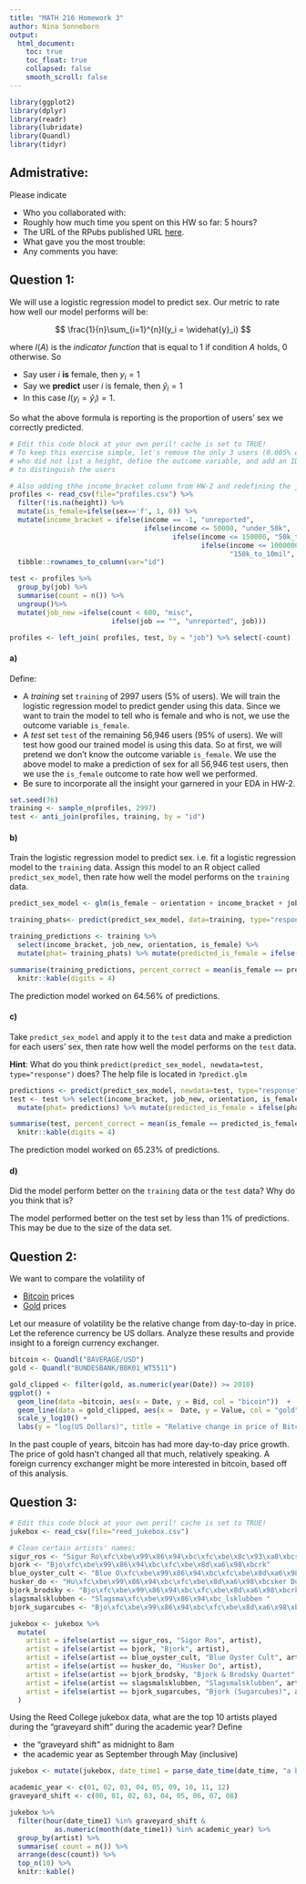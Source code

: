 ```yaml
---
title: "MATH 216 Homework 3"
author: Nina Sonneborn
output:
  html_document:
    toc: true
    toc_float: true
    collapsed: false
    smooth_scroll: false
---
```


```r
library(ggplot2)
library(dplyr)
library(readr)
library(lubridate)
library(Quandl)
library(tidyr)
```



## Admistrative:

Please indicate

* Who you collaborated with:
* Roughly how much time you spent on this HW so far: 5 hours?
* The URL of the RPubs published URL [here](http://rpubs.com/nsonneborn/hw3).
* What gave you the most trouble:
* Any comments you have:




## Question 1:

We will use a logistic regression model to predict sex. Our metric to rate how well our
model performs will be:

$$
\frac{1}{n}\sum_{i=1}^{n}I(y_i = \widehat{y}_i)
$$

where $I(A)$ is the *indicator function* that is equal to 1 if condition $A$
holds, 0 otherwise. So

* Say user $i$ **is** female, then $y_i=1$
* Say we **predict** user $i$ is female, then $\widehat{y}_i=1$
* In this case $I(y_i =\widehat{y}_i)=1$. 

So what the above formula is reporting is the proportion of users' sex we
correctly predicted.

```r
# Edit this code block at your own peril! cache is set to TRUE!
# To keep this exercise simple, let's remove the only 3 users (0.005% of users)
# who did not list a height, define the outcome variable, and add an ID variable
# to distinguish the users

# Also adding thhe income_bracket column from HW-2 and redefining the job column to group jobs constituting less than 1% into "misc"
profiles <- read_csv(file="profiles.csv") %>% 
  filter(!is.na(height)) %>% 
  mutate(is_female=ifelse(sex=='f', 1, 0)) %>% 
  mutate(income_bracket = ifelse(income == -1, "unreported", 
                                 ifelse(income <= 50000, "under_50k",
                                        ifelse(income <= 150000, "50k_to_150k",
                                               ifelse(income <= 10000000, 
                                                      "150k_to_10mil", "over_10mil"))))) %>%
  tibble::rownames_to_column(var="id")

test <- profiles %>% 
  group_by(job) %>%
  summarise(count = n()) %>%
  ungroup()%>%
  mutate(job_new =ifelse(count < 600, "misc", 
                         ifelse(job == "", "unreported", job)))

profiles <- left_join( profiles, test, by = "job") %>% select(-count)
```



#### a)

Define:

* A *training* set `training` of 2997 users (5% of users). We will train the 
logistic regression model to predict gender using this data. Since we want to 
train the model to tell who is female and who is not, we use the outcome
variable `is_female`.
* A *test* set `test` of the remaining 56,946 users (95% of users). We will test
how good our trained model is using this data. So at first, we will pretend we
don't know the outcome variable `is_female`. We use the above model to make a
prediction of sex for all 56,946 test users, then we use the `is_female` outcome
to rate how well we performed.
* Be sure to incorporate all the insight your garnered in your EDA in HW-2.

```r
set.seed(76)
training <- sample_n(profiles, 2997)
test <- anti_join(profiles, training, by = "id")

```



#### b)

Train the logistic regression model to predict sex. i.e. fit a logistic
regression model to the `training` data. Assign this model to an R object called
`predict_sex_model`, then rate how well the model performs on the `training` data.

```r

predict_sex_model <- glm(is_female ~ orientation + income_bracket + job_new, data=training, family="binomial")

training_phats<- predict(predict_sex_model, data=training, type="response")

training_predictions <- training %>% 
  select(income_bracket, job_new, orientation, is_female) %>%
  mutate(phat= training_phats) %>% mutate(predicted_is_female = ifelse(phat < .5, 0, 1))

summarise(training_predictions, percent_correct = mean(is_female == predicted_is_female)) %>%
  knitr::kable(digits = 4)
```

The prediction model worked on 64.56% of predictions.

#### c)

Take `predict_sex_model` and apply it to the `test` data and make a prediction 
for each users' sex, then rate how well the model performs on the `test` data.

**Hint**: What do you think `predict(predict_sex_model, newdata=test,
type="response")` does? The help file is located in `?predict.glm`

```r
predictions <- predict(predict_sex_model, newdata=test, type="response")
test <- test %>% select(income_bracket, job_new, orientation, is_female) %>% 
  mutate(phat= predictions) %>% mutate(predicted_is_female = ifelse(phat < .5, 0, 1))

summarise(test, percent_correct = mean(is_female == predicted_is_female)) %>%
  knitr::kable(digits = 4)

```

The prediction model worked on 65.23% of predictions.

#### d)

Did the model perform better on the `training` data or the `test` data? Why
do you think that is?

The model performed better on the test set by less than 1% of predictions. This may be due to the size of the data set.




## Question 2:

We want to compare the volatility of 

* [Bitcoin](https://www.quandl.com/data/BAVERAGE/USD) prices
* [Gold](https://www.quandl.com/data/BUNDESBANK/BBK01_WT5511) prices

Let our measure of volatility be the relative change from day-to-day in price. 
Let the reference currency be US dollars. Analyze these results and provide
insight to a foreign currency exchanger.

```r
bitcoin <- Quandl("BAVERAGE/USD")
gold <- Quandl("BUNDESBANK/BBK01_WT5511")

gold_clipped <- filter(gold, as.numeric(year(Date)) >= 2010)
ggplot() + 
  geom_line(data =bitcoin, aes(x = Date, y = Bid, col = "bicoin"))  + 
  geom_line(data = gold_clipped, aes(x =  Date, y = Value, col = "gold")) +
  scale_y_log10() +
  labs(y = "log(US Dollars)", title = "Relative change in price of Bitcoin and Gold")
```

In the past couple of years, bitcoin has had more day-to-day price growth. The price of gold hasn't changed all that much, relatively speaking. A foreign currency exchanger might be more interested in bitcoin, based off of this analysis.




## Question 3:

```r
# Edit this code block at your own peril! cache is set to TRUE!
jukebox <- read_csv(file="reed_jukebox.csv")

# Clean certain artists' names:
sigur_ros <- "Sigur Ro\xfc\xbe\x99\x86\x94\xbc\xfc\xbe\x8c\x93\xa0\xbcs"
bjork <- "Bjo\xfc\xbe\x99\x86\x94\xbc\xfc\xbe\x8d\xa6\x98\xbcrk"
blue_oyster_cult <- "Blue O\xfc\xbe\x99\x86\x94\xbc\xfc\xbe\x8d\xa6\x98\xbcyster Cult"
husker_do <- "Hu\xfc\xbe\x99\x86\x94\xbc\xfc\xbe\x8d\xa6\x98\xbcsker Du\xfc\xbe\x99\x86\x94\xbc\xfc\xbe\x8d\xa6\x98\xbc"
bjork_brodsky <- "Bjo\xfc\xbe\x99\x86\x94\xbc\xfc\xbe\x8d\xa6\x98\xbcrk & Brodsky Quartet"
slagsmalsklubben <- "Slagsma\xfc\xbe\x99\x86\x94\xbc_lsklubben "
bjork_sugarcubes <- "Bjo\xfc\xbe\x99\x86\x94\xbc\xfc\xbe\x8d\xa6\x98\xbcrk (Sugarcubes)"

jukebox <- jukebox %>%
  mutate(
    artist = ifelse(artist == sigur_ros, "Sigor Ros", artist),
    artist = ifelse(artist == bjork, "Bjork", artist),
    artist = ifelse(artist == blue_oyster_cult, "Blue Oyster Cult", artist),
    artist = ifelse(artist == husker_do, "Husker Do", artist),
    artist = ifelse(artist == bjork_brodsky, "Bjork & Brodsky Quartet", artist),
    artist = ifelse(artist == slagsmalsklubben, "Slagsmalsklubben", artist),
    artist = ifelse(artist == bjork_sugarcubes, "Bjork (Sugarcubes)", artist)
  )
```


Using the Reed College jukebox data, what are the top 10 artists played during
the "graveyard shift" during the academic year? Define

* the "graveyard shift" as midnight to 8am
* the academic year as September through May (inclusive)

```r
jukebox <- mutate(jukebox, date_time1 = parse_date_time(date_time, "a b d T y"))

academic_year <- c(01, 02, 03, 04, 05, 09, 10, 11, 12)
graveyard_shift <- c(00, 01, 02, 03, 04, 05, 06, 07, 08)

jukebox %>% 
  filter(hour(date_time1) %in% graveyard_shift & 
           as.numeric(month(date_time1)) %in% academic_year) %>%
  group_by(artist) %>%
  summarise( count = n()) %>%
  arrange(desc(count)) %>%
  top_n(10) %>%
  knitr::kable()


```





